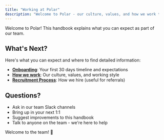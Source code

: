 ```yaml
---
title: "Working at Polar"
description: "Welcome to Polar - our culture, values, and how we work together"
---
```


Welcome to Polar! This handbook explains what you can expect as part of our team.

## What's Next?

Here's what you can expect and where to find detailed information:

- **[Onboarding](/working-at-polar/onboarding)**: Your first 30 days timeline and expectations
- **[How we work](/working-at-polar/how-we-work)**: Our culture, values, and working style
- **[Recruitment Process](/working-at-polar/recruitment-process)**: How we hire (useful for referrals)

## Questions?

- Ask in our team Slack channels
- Bring up in your next 1:1
- Suggest improvements to this handbook
- Talk to anyone on the team - we're here to help

Welcome to the team! 🎉
